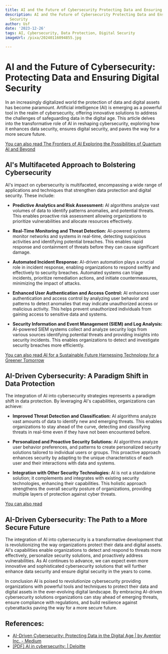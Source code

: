 ```yaml
---
title: AI and the Future of Cybersecurity Protecting Data and Ensuring Digital Security
description: AI and the Future of Cybersecurity Protecting Data and Ensuring Digital
  Security
author: Usf
date: '2023-12-26'
tags: AI, Cybersecurity, Data Protection, Digital Security
imageUrl: /pixa/20240116094855.jpg

---
```

# AI and the Future of Cybersecurity:  Protecting Data and  Ensuring Digital Security

In an increasingly digitalized world the protection of data and digital assets has become paramount. Artificial intelligence (AI) is emerging as a powerful tool in the realm of cybersecurity, offering innovative  solutions to address  the challenges of  safeguarding data in the digital age. This article  delves into the transformative role of AI in  reshaping cybersecurity, exploring how it enhances data security, ensures digital security,  and paves the way for a more  secure future.

[You can also  read The Frontiers  of  AI Exploring the Possibilities of Quantum AI and Beyond](The%20Frontiers%20of%20AI%20Exploring%20the%20Possibilities%20of%20Quantum%20AI%20and%20Beyond)


## AI's Multifaceted Approach to Bolstering Cybersecurity

AI's impact on cybersecurity is multifaceted, encompassing a wide range of applications and  techniques  that strengthen data  protection  and digital security. These  include:

* **Predictive Analytics  and Risk Assessment:** AI algorithms analyze  vast volumes of data to  identify patterns  anomalies, and potential threats. This enables  proactive risk assessment allowing organizations to prioritize vulnerabilities and allocate resources effectively.

* **Real-Time Monitoring  and Threat Detection:** AI-powered systems monitor networks and systems in real-time, detecting suspicious activities and identifying potential breaches. This enables rapid response  and containment of threats before they can cause  significant damage.

*  **Automated Incident Response:** AI-driven automation plays  a crucial role in incident response,  enabling organizations to respond swiftly and effectively to security breaches. Automated systems can triage incidents,  prioritize remediation actions, and initiate  countermeasures, minimizing the impact of attacks.

* **Enhanced User  Authentication and Access Control:** AI enhances user authentication and access control by analyzing user  behavior and patterns  to detect anomalies that may indicate unauthorized access or malicious  activity. This helps  prevent unauthorized individuals from gaining access to sensitive data and systems.

* **Security Information and Event  Management (SIEM) and Log Analysis:** AI-powered  SIEM systems collect and analyze security logs from various sources identifying potential threats and  providing insights  into security incidents. This enables organizations to detect and investigate security  breaches more efficiently.

[You can also read AI for a Sustainable Future Harnessing Technology for a Greener Tomorrow](AI%20for%20a%20Sustainable%20Future%20Harnessing%20Technology%20for%20a%20Greener%20Tomorrow)


## AI-Driven Cybersecurity: A Paradigm Shift in  Data Protection

The integration of AI into cybersecurity strategies represents a paradigm shift in data  protection. By leveraging AI's capabilities, organizations can achieve:

* **Improved Threat Detection and Classification:** AI algorithms analyze vast  amounts of data to identify new and emerging threats. This enables organizations to stay ahead  of the curve,  detecting and classifying threats in real-time even if they have not been encountered  before.

* **Personalized and Proactive Security Solutions:** AI algorithms analyze user  behavior preferences, and patterns to create personalized security solutions tailored to individual users or groups. This proactive approach enhances  security by adapting to  the unique characteristics of each user and their interactions with data and systems.

* **Integration with Other Security Technologies:** AI is not a standalone solution;  it complements and integrates with existing security technologies, enhancing their capabilities. This holistic approach  strengthens the overall security posture of organizations, providing multiple layers of  protection against  cyber threats.

[You can also read ]()


## AI-Driven Cybersecurity: The Path to a More  Secure Future

The integration  of AI into cybersecurity is a transformative development that is revolutionizing the way organizations protect their data and digital assets. AI's capabilities  enable organizations to detect  and respond to threats more effectively, personalize security solutions, and proactively address vulnerabilities. As AI continues to advance, we can expect even more innovative and sophisticated cybersecurity solutions that will further enhance data security and ensure digital security in the years to come.

In conclusion AI is poised to revolutionize cybersecurity providing organizations with powerful tools and techniques  to protect their data and  digital assets  in the ever-evolving digital landscape. By embracing AI-driven cybersecurity  solutions organizations can stay ahead of emerging threats, ensure compliance with regulations, and build  resilience against cyberattacks paving the way for a more secure future.

## References:
- [AI-Driven Cybersecurity: Protecting Data in the Digital Age | by Aventior Inc. - Medium](https://medium.com/@info-957/ai-driven-cybersecurity-protecting-data-in-the-digital-age-db43ed95cb3c)
- [[PDF] AI in cybersecurity: | Deloitte](https://www2.deloitte.com/content/dam/Deloitte/xe/Documents/About-Deloitte/mepovdocuments/me-pov-issue-42/ai-in-cybersecurity_mepov.pdf)

